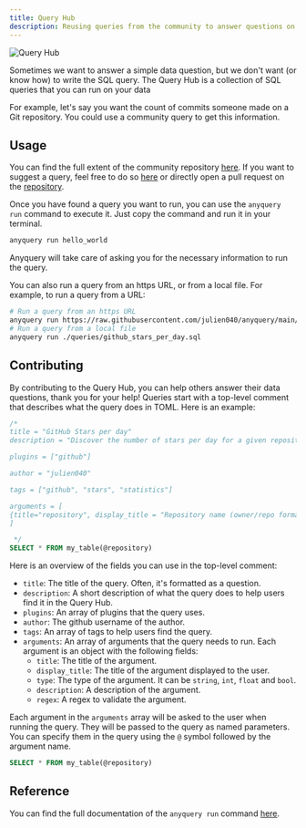 ```yaml
---
title: Query Hub
description: Reusing queries from the community to answer questions on your data
---
```



![Query Hub](https://github.com/julien040/anyquery/raw/main/queries/community-repo.png?raw=true)

Sometimes we want to answer a simple data question, but we don't want (or know how) to write the SQL query. The Query Hub is a collection of SQL queries that you can run on your data

For example, let's say you want the count of commits someone made on a Git repository. You could use a community query to get this information.

## Usage

You can find the full extent of the community repository [here](/queries). If you want to suggest a query, feel free to do so [here](https://github.com/julien040/anyquery/discussions/new?category=ideas) or directly open a pull request on the [repository](
    https://github.com/julien040/anyquery/tree/queries).

<LinkCard title="Community repository" href="/queries"
description="The full list of queries in the community repository."
/>

Once you have found a query you want to run, you can use the `anyquery run` command to execute it. Just copy the command and run it in your terminal.

```bash
anyquery run hello_world
```

Anyquery will take care of asking you for the necessary information to run the query.

You can also run a query from an https URL, or from a local file. For example, to run a query from a URL:

```bash
# Run a query from an https URL
anyquery run https://raw.githubusercontent.com/julien040/anyquery/main/queries/github_stars_per_day.sql
# Run a query from a local file
anyquery run ./queries/github_stars_per_day.sql
```

## Contributing

By contributing to the Query Hub, you can help others answer their data questions, thank you for your help! Queries start with a top-level comment that describes what the query does in TOML. Here is an example:

```sql
/*
title = "GitHub Stars per day"
description = "Discover the number of stars per day for a given repository ordered by date (recent first)"

plugins = ["github"]

author = "julien040"

tags = ["github", "stars", "statistics"]

arguments = [
{title="repository", display_title = "Repository name (owner/repo format)", type="string", description="The repository to fetch stars from (owner/repo)", regex="^[a-zA-Z0-9_-]+/[a-zA-Z0-9_-]+$"}
]

 */
SELECT * FROM my_table(@repository)
```

Here is an overview of the fields you can use in the top-level comment:
- `title`: The title of the query. Often, it's formatted as a question.
- `description`: A short description of what the query does to help users find it in the Query Hub.
- `plugins`: An array of plugins that the query uses.
- `author`: The github username of the author.
- `tags`: An array of tags to help users find the query.
- `arguments`: An array of arguments that the query needs to run. Each argument is an object with the following fields:
  - `title`: The title of the argument.
  - `display_title`: The title of the argument displayed to the user.
  - `type`: The type of the argument. It can be `string`, `int`, `float` and `bool`.
  - `description`: A description of the argument.
  - `regex`: A regex to validate the argument.


Each argument in the `arguments` array will be asked to the user when running the query. They will be passed to the query as named parameters. You can specify them in the query using the `@` symbol followed by the argument name.

```sql
SELECT * FROM my_table(@repository)
```

## Reference

You can find the full documentation of the `anyquery run` command [here](/docs/reference/commands/anyquery_run).
